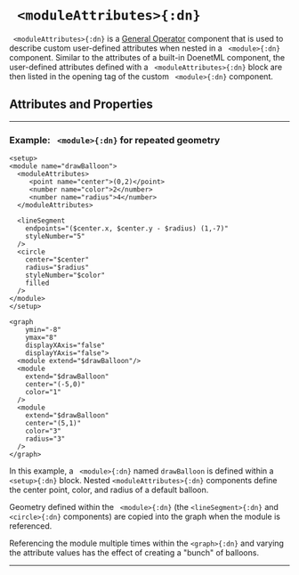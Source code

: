


# ` <moduleAttributes>{:dn}`

` <moduleAttributes>{:dn}` is a [General Operator](../document_structure/essentialConcepts#component-types)
component that is used to describe custom user-defined attributes when nested in a ` <module>{:dn}` component. 
Similar to the attributes of a built-in DoenetML component, the user-defined attributes defined with a ` <moduleAttributes>{:dn}` block
are then listed in the opening tag of the custom ` <module>{:dn}` component.


## Attributes and Properties 
 <AttrDisplay name='module'/> 
 <PropDisplay name='module'/>

---

### Example: ` <module>{:dn}` for repeated geometry


```doenet-editor-horiz
<setup>
<module name="drawBalloon">
  <moduleAttributes>
     <point name="center">(0,2)</point>
     <number name="color">2</number>
     <number name="radius">4</number>
  </moduleAttributes>
  
  <lineSegment 
    endpoints="($center.x, $center.y - $radius) (1,-7)" 
    styleNumber="5"
  />
  <circle 
    center="$center"
    radius="$radius"
    styleNumber="$color"
    filled
  />
</module>
</setup>

<graph 
    ymin="-8" 
    ymax="8" 
    displayXAxis="false" 
    displayYAxis="false">
  <module extend="$drawBalloon"/>
  <module 
    extend="$drawBalloon" 
    center="(-5,0)" 
    color="1"
  />
  <module 
    extend="$drawBalloon" 
    center="(5,1)" 
    color="3" 
    radius="3"
  />
</graph>
```

In this example, a ` <module>{:dn}` named `drawBalloon` is defined within a `<setup>{:dn}` block. Nested 
`<moduleAttributes>{:dn}` components define the center point, color, and radius of a default balloon. 

Geometry defined within the ` <module>{:dn}` (the `<lineSegment>{:dn}` and `<circle>{:dn}` components) 
are copied into the graph when the module is referenced.

Referencing the module multiple times within the `<graph>{:dn}` and varying the
attribute values has the effect of creating a "bunch" of balloons.



---
